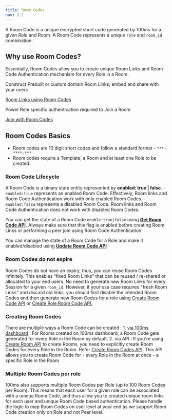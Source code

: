 ```yaml
---
title: Room Codes
nav: 2.1
---
```


A Room Code is a unique encrypted short code generated by 100ms for a given Role and Room. A Room Code represents a unique `role` and `room_id` combination.


## Why use Room Codes?

Essentially, Room Codes allow you to create unique Room Links and Room Code Authentication mechanism for every Role in a Room.

<FlexContainer>

<Callout icon="link" title="Room Links">
Construct Prebuilt or custom domain Room Links; embed and share with your users

[Room Links using Room Codes](/concepts/v2/concepts/rooms/room-links)
</Callout>

<Callout icon="shield" title="Room Code Authentication">
Power Role specific authentication required to Join a Room

[Join with Room Codes](/concepts/v2/concepts/rooms/room-codes/room-code-auth)
</Callout>

</FlexContainer>


## Room Codes Basics

- Room codes are 10 digit short codes and follow a standard format - `***-****-***`
- Room codes require a Template, a Room and at least one Role to be created.

### Room Code Lifecycle

A Room Code is a binary state entity represented by **enabled: true | false**.
    - `enabled:true` represents an enabled Room Code. Effectively, Room links and Room Code Authentication work with only enabled Room Codes.
    - `enabled:false` represents a disabled Room Code. Room links and Room Code Authentication does not work with disabled Room Codes.

You can get the state of a Room Code `enable:true|false` using **[Get Room Code API](/server-side/v2/api-reference/room-codes/get-room-code-api).** Always make sure that this flag is enabled before creating Room Links or performing a peer join using Room Code Authentication.

You can manage the state of a Room Code for a Role and make it enabled/disabled using **[Update Room Code API](https://www.100ms.live/docs/server-side/v2/api-reference/room-codes/update-room-code-api)**
    
### Room Codes do not expire

Room Codes do not have an expiry, thus, you can reuse Room Codes infinitely. This enables “fixed Room Links” that can be reused / re-shared or allocated to your end users. No need to generate new Room Links for every Session for a given `room_id`. However, if your use case requires "fresh Room Links" and discard old links, you should first disable the intended Room Codes and then generate new Room Codes for a role using [Create Room Code API](/server-side/v2/api-reference/room-codes/create-room-code-api) or [Create Role Room Code API.](/server-side/v2/api-reference/room-codes/create-room-code-api#2-create-role-room-code-api)

### Creating Room Codes

There are multiple ways a Room Code can be created :
    1. [via 100ms dashboard](https://dashboard.100ms.live/dashboard) : For Rooms created on 100ms dashboard, a Room Code gets generated for every Role in the Room by default.
    2. via API : If you're using [Create Room API](/server-side/v2/api-reference/Rooms/create-via-api) to create Rooms, you need to explicitly create Room Codes for every Role in the Room. Refer [Create Room Codes API](/server-side/v2/api-reference/room-codes/create-room-code-api). This API allows you to create Room Code for
    	- every Role in the Room at once 
   	    - a specific Role in the Room 

### Multiple Room Codes per role

100ms also supports multiple Room Codes per Role (up to 100 Room Codes per Room). This means that each user for a given role can be associated with a unique Room Code, and thus allow you to created unique room links for each user and unique Room Code based authentication. Please handle the logic to map Room Codes on user level at your end as we support Room Code creation only on Role and not Peer level.


